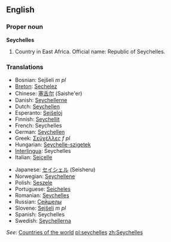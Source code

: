 ==English==

===Proper noun===
'''Seychelles'''

# Country in East Africa. Official name: Republic of Seychelles.

===Translations===
{{top}}
*Bosnian: Sejšeli ''m pl''
*[[Breton]]: [[Sechelez]]
*Chinese: [[塞舌尔]] (Saishe'er)
*Danish: [[Seychellerne]]
*Dutch: [[Seychellen]]
*Esperanto: [[Sejŝeloj]]
*Finnish: [[Seychellit]]
*French: Seychelles
*German: [[Seychellen]]
*Greek: [[Σεϋχέλλες]] ''f pl''
*Hungarian: [[Seychelle-szigetek]]
*[[Interlingua]]: Seychelles
*Italian: [[Seicelle]]
{{mid}}
*Japanese: [[セイシェル]] (Seisheru)
*Norwegian: [[Seychellene]]
*Polish: [[Seszele]]
*Portuguese: [[Seicheles]]
*Romanian: [[Seychelles]]
*Russian: [[Сейшелы]]
*Slovene: [[Sejšeli]] ''m pl''
*Spanish: Seychelles
*Swedish: [[Seychellerna]]
{{bottom}}

''See'': [[Countries of the world]]
[[pl:seychelles]]
[[zh:Seychelles]]